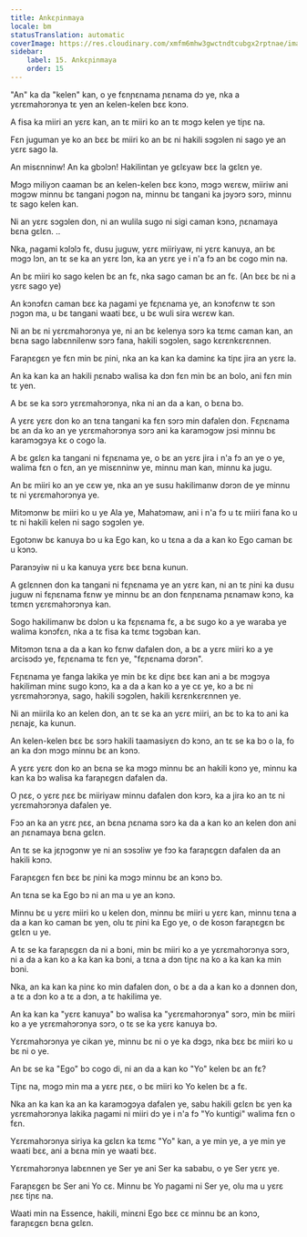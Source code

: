 ```yaml
---
title: Ankɛɲinmaya
locale: bm
statusTranslation: automatic
coverImage: https://res.cloudinary.com/xmfm6mhw3gwctndtcubgx2rptnae/image/upload/v1740468922/small_cover_tratado_de_psicologia_revolucionaria_a4c0dca4e0.webp
sidebar:
    label: 15. Ankɛɲinmaya
    order: 15
---
```

"An" ka da "kelen" kan, o ye fɛnɲɛnama ɲɛnama dɔ ye, nka a yɛrɛmahɔrɔnya tɛ yen an kelen-kelen bɛɛ kɔnɔ.

A fisa ka miiri an yɛrɛ kan, an tɛ miiri ko an tɛ mɔgɔ kelen ye tiɲɛ na.

Fɛn juguman ye ko an bɛɛ bɛ miiri ko an bɛ ni hakili sɔgɔlen ni sago ye an yɛrɛ sago la.

An misɛnninw! An ka gbɔlɔn! Hakilintan ye gɛlɛyaw bɛɛ la gɛlɛn ye.

Mɔgɔ miliyɔn caaman bɛ an kelen-kelen bɛɛ kɔnɔ, mɔgɔ wɛrɛw, miiriw ani mɔgɔw minnu bɛ tangani ɲɔgɔn na, minnu bɛ tangani ka jɔyɔrɔ sɔrɔ, minnu tɛ sago kelen kan.

Ni an yɛrɛ sɔgɔlen don, ni an wulila sugo ni sigi caman kɔnɔ, ɲɛnamaya bɛna gɛlɛn. ..

Nka, ɲagami kɔlɔlɔ fɛ, dusu juguw, yɛrɛ miiriyaw, ni yɛrɛ kanuya, an bɛ mɔgɔ lɔn, an tɛ se ka an yɛrɛ lɔn, ka an yɛrɛ ye i n'a fɔ an bɛ cogo min na.

An bɛ miiri ko sago kelen bɛ an fɛ, nka sago caman bɛ an fɛ. (An bɛɛ bɛ ni a yɛrɛ sago ye)

An kɔnɔfɛn caman bɛɛ ka ɲagami ye fɛɲɛnama ye, an kɔnɔfɛnw tɛ sɔn ɲɔgɔn ma, u bɛ tangani waati bɛɛ, u bɛ wuli sira wɛrɛw kan.

Ni an bɛ ni yɛrɛmahɔrɔnya ye, ni an bɛ kelenya sɔrɔ ka tɛmɛ caman kan, an bɛna sago labɛnnilenw sɔrɔ fana, hakili sɔgɔlen, sago kɛrɛnkɛrɛnnen.

Faraɲɛgɛn ye fɛn min bɛ ɲini, nka an ka kan ka daminɛ ka tiɲɛ jira an yɛrɛ la.

An ka kan ka an hakili ɲɛnabɔ walisa ka dɔn fɛn min bɛ an bolo, ani fɛn min tɛ yen.

A bɛ se ka sɔrɔ yɛrɛmahɔrɔnya, nka ni an da a kan, o bɛna bɔ.

A yɛrɛ yɛrɛ don ko an tɛna tangani ka fɛn sɔrɔ min dafalen don. Fɛɲɛnama bɛ an da ko an ye yɛrɛmahɔrɔnya sɔrɔ ani ka karamɔgɔw jɔsi minnu bɛ karamɔgɔya kɛ o cogo la.

A bɛ gɛlɛn ka tangani ni fɛɲɛnama ye, o bɛ an yɛrɛ jira i n'a fɔ an ye o ye, walima fɛn o fɛn, an ye misɛnninw ye, minnu man kan, minnu ka jugu.

An bɛ miiri ko an ye cɛw ye, nka an ye susu hakilimanw dɔrɔn de ye minnu tɛ ni yɛrɛmahɔrɔnya ye.

Mitɔmɔnw bɛ miiri ko u ye Ala ye, Mahatɔmaw, ani i n'a fɔ u tɛ miiri fana ko u tɛ ni hakili kelen ni sago sɔgɔlen ye.

Egotɔnw bɛ kanuya bɔ u ka Ego kan, ko u tɛna a da a kan ko Ego caman bɛ u kɔnɔ.

Paranɔyiw ni u ka kanuya yɛrɛ bɛɛ bɛna kunun.

A gɛlɛnnen don ka tangani ni fɛɲɛnama ye an yɛrɛ kan, ni an tɛ ɲini ka dusu juguw ni fɛɲɛnama fɛnw ye minnu bɛ an don fɛnɲɛnama ɲɛnamaw kɔnɔ, ka tɛmɛn yɛrɛmahɔrɔnya kan.

Sogo hakilimanw bɛ dɔlɔn u ka fɛɲɛnama fɛ, a bɛ sugo ko a ye waraba ye walima kɔnɔfɛn, nka a tɛ fisa ka tɛmɛ tɔgɔban kan.

Mitɔmɔn tɛna a da a kan ko fɛnw dafalen don, a bɛ a yɛrɛ miiri ko a ye arcisɔdɔ ye, fɛɲɛnama tɛ fɛn ye, "fɛɲɛnama dɔrɔn".

Fɛɲɛnama ye fanga lakika ye min bɛ kɛ diɲɛ bɛɛ kan ani a bɛ mɔgɔya hakiliman minɛ sugo kɔnɔ, ka a da a kan ko a ye cɛ ye, ko a bɛ ni yɛrɛmahɔrɔnya, sago, hakili sɔgɔlen, hakili kɛrɛnkɛrɛnnen ye.

Ni an miirila ko an kelen don, an tɛ se ka an yɛrɛ miiri, an bɛ to ka to ani ka ɲɛnajɛ, ka kunun.

An kelen-kelen bɛɛ bɛ sɔrɔ hakili taamasiyɛn dɔ kɔnɔ, an tɛ se ka bɔ o la, fo an ka dɔn mɔgɔ minnu bɛ an kɔnɔ.

A yɛrɛ yɛrɛ don ko an bɛna se ka mɔgɔ minnu bɛ an hakili kɔnɔ ye, minnu ka kan ka bɔ walisa ka faraɲɛgɛn dafalen da.

O ɲɛɛ, o yɛrɛ ɲɛɛ bɛ miiriyaw minnu dafalen don kɔrɔ, ka a jira ko an tɛ ni yɛrɛmahɔrɔnya dafalen ye.

Fɔɔ an ka an yɛrɛ ɲɛɛ, an bɛna ɲɛnama sɔrɔ ka da a kan ko an kelen don ani an ɲɛnamaya bɛna gɛlɛn.

An tɛ se ka jɛɲɔgɔnw ye ni an sɔsɔliw ye fɔɔ ka faraɲɛgɛn dafalen da an hakili kɔnɔ.

Faraɲɛgɛn fɛn bɛɛ bɛ ɲini ka mɔgɔ minnu bɛ an kɔnɔ bɔ.

An tɛna se ka Ego bɔ ni an ma u ye an kɔnɔ.

Minnu bɛ u yɛrɛ miiri ko u kelen don, minnu bɛ miiri u yɛrɛ kan, minnu tɛna a da a kan ko caman bɛ yen, olu tɛ ɲini ka Ego ye, o de kosɔn faraɲɛgɛn bɛ gɛlɛn u ye.

A tɛ se ka faraɲɛgɛn da ni a bɔni, min bɛ miiri ko a ye yɛrɛmahɔrɔnya sɔrɔ, ni a da a kan ko a ka kan ka bɔni, a tɛna a dɔn tiɲɛ na ko a ka kan ka min bɔni.

Nka, an ka kan ka ɲinɛ ko min dafalen don, o bɛ a da a kan ko a dɔnnen don, a tɛ a dɔn ko a tɛ a dɔn, a tɛ hakilima ye.

An ka kan ka "yɛrɛ kanuya" bɔ walisa ka "yɛrɛmahɔrɔnya" sɔrɔ, min bɛ miiri ko a ye yɛrɛmahɔrɔnya sɔrɔ, o tɛ se ka yɛrɛ kanuya bɔ.

Yɛrɛmahɔrɔnya ye cikan ye, minnu bɛ ni o ye ka dɔgɔ, nka bɛɛ bɛ miiri ko u bɛ ni o ye.

An bɛ se ka "Ego" bɔ cogo di, ni an da a kan ko "Yo" kelen bɛ an fɛ?

Tiɲɛ na, mɔgɔ min ma a yɛrɛ ɲɛɛ, o bɛ miiri ko Yo kelen bɛ a fɛ.

Nka an ka kan ka an ka karamɔgɔya dafalen ye, sabu hakili gɛlɛn bɛ yen ka yɛrɛmahɔrɔnya lakika ɲagami ni miiri dɔ ye i n'a fɔ "Yo kuntigi" walima fɛn o fɛn.

Yɛrɛmahɔrɔnya siriya ka gɛlɛn ka tɛmɛ "Yo" kan, a ye min ye, a ye min ye waati bɛɛ, ani a bɛna min ye waati bɛɛ.

Yɛrɛmahɔrɔnya labɛnnen ye Ser ye ani Ser ka sababu, o ye Ser yɛrɛ ye.

Faraɲɛgɛn bɛ Ser ani Yo cɛ. Minnu bɛ Yo ɲagami ni Ser ye, olu ma u yɛrɛ ɲɛɛ tiɲɛ na.

Waati min na Essence, hakili, minɛni Ego bɛɛ cɛ minnu bɛ an kɔnɔ, faraɲɛgɛn bɛna gɛlɛn.
